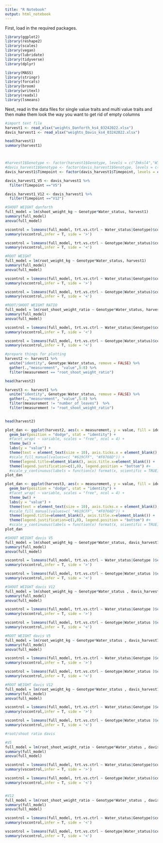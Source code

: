 ```yaml
---
title: "R Notebook"
output: html_notebook
---
```


First, load in the required packages. 

```r
library(ggplot2)
library(reshape2)
library(scales)
library(vegan)
library(lubridate)
library(tidyverse)
library(dplyr)

library(MASS)
library(stringr)
library(forcats)
library(broom)
library(writexl)
library(readxl)
library(lsmeans)
```


Next, read in the data files for single value traits and multi value traits and then make them look the way you want to get rid of empty columns
```r
#import text file
harvest1 <- read_xlsx("weights_Danforth_ks4_03242022.xlsx")
davis_harvest1 <- read_xlsx("weights_Davis_ks4_03242022.xlsx")

head(harvest1)
summary(harvest1)



#harvest1$Genotype <- factor(harvest1$Genotype, levels = c("Zmksl4","WT"))
#davis_harvest1$Genotype <- factor(davis_harvest1$Genotype, levels = c("Zmksl4","WT"))
davis_harvest1$Timepoint <- factor(davis_harvest1$Timepoint, levels = c("V5","V12"))

davis_harvest1_V5 <- davis_harvest1 %>%
  filter(Timepoint =="V5")

davis_harvest1_V12 <- davis_harvest1 %>%
  filter(Timepoint =="V12")
```


```r
#SHOOT WEIGHT danforth
full_model = lm(shoot_weight_kg ~ Genotype*Water_status, harvest1)
summary(full_model)
anova(full_model)

vscontrol = lsmeans(full_model, trt.vs.ctrl ~ Water_status|Genotype)$contrasts
summary(vscontrol,infer = T, side = '>')

vscontrol = lsmeans(full_model, trt.vs.ctrl ~ Genotype|Water_status)$contrasts
summary(vscontrol,infer = T, side = '<')
```


```r
#ROOT WEIGHT
full_model = lm(root_weight_kg ~ Genotype*Water_status, harvest1)
summary(full_model)
anova(full_model)

vscontrol = lsmeans(full_model, trt.vs.ctrl ~ Water_status|Genotype)$contrasts
summary(vscontrol,infer = T, side = '>')

vscontrol = lsmeans(full_model, trt.vs.ctrl ~ Genotype|Water_status)$contrasts
summary(vscontrol,infer = T, side = '<')
```



```r
#ROOT/SHOOT WEIGHT RATIO
full_model = lm(root_shoot_weight_ratio ~ Genotype*Water_status, harvest1)
summary(full_model)
anova(full_model)

vscontrol = lsmeans(full_model, trt.vs.ctrl ~ Water_status|Genotype)$contrasts
summary(vscontrol,infer = T, side = '<')

vscontrol = lsmeans(full_model, trt.vs.ctrl ~ Genotype|Water_status)$contrasts
summary(vscontrol,infer = T, side = '<')
```

```r
#prepare things for plotting
harvest2 <- harvest1 %>%
  unite("identity", Genotype:Water_status, remove = FALSE) %>%
  gather(.,"measurement", "value",5:8) %>%
  filter(measurement == "root_shoot_weight_ratio")

head(harvest2)

harvest3 <- harvest1 %>%
  unite("identity", Genotype:Water_status, remove = FALSE) %>%
  gather(.,"measurement", "value",5:8) %>%
  filter(measurement != "number_of_leaves")  %>%
  filter(measurement != "root_shoot_weight_ratio") 
  

head(harvest2)
```




```r
plot_dan <- ggplot(harvest2, aes(x = measurement, y = value, fill = identity)) +
  geom_bar(position = "dodge", stat = "identity") +
  #facet_wrap( ~ variable, scales = "free", ncol = 4) +
  theme_bw() +
  labs(y = "value") +
  theme(text = element_text(size = 10), axis.ticks.x = element_blank(), legend.key = element_blank()) + 
  #scale_fill_manual(values=c( "#619CFF", "#F8766D")) + 
  theme(legend.title=element_blank(), axis.title.x=element_blank()) +
  theme(legend.justification=c(1,0), legend.position = "bottom") #+ 
  #scale_y_continuous(labels = function(x) format(x, scientific = TRUE))
plot_dan
```



```r
plot_dan <- ggplot(harvest3, aes(x = measurement, y = value, fill = identity)) +
  geom_bar(position = "dodge", stat = "identity") +
  #facet_wrap( ~ variable, scales = "free", ncol = 4) +
  theme_bw() +
  labs(y = "value") +
  theme(text = element_text(size = 10), axis.ticks.x = element_blank(), legend.key = element_blank()) + 
  #scale_fill_manual(values=c( "#619CFF", "#F8766D")) + 
  theme(legend.title=element_blank(), axis.title.x=element_blank()) +
  theme(legend.justification=c(1,0), legend.position = "bottom") #+ 
  #scale_y_continuous(labels = function(x) format(x, scientific = TRUE))
plot_dan
```



```r
#SHOOT WEIGHT davis V5
full_model = lm(shoot_weight_kg ~ Genotype*Water_status, davis_harvest1_V5)
summary(full_model)
anova(full_model)

vscontrol = lsmeans(full_model, trt.vs.ctrl ~ Water_status|Genotype )$contrasts
summary(vscontrol,infer = T, side = '>')

vscontrol = lsmeans(full_model, trt.vs.ctrl ~ Genotype|Water_status )$contrasts
summary(vscontrol,infer = T, side = '<')

#SHOOT WEIGHT davis V12
full_model = lm(shoot_weight_kg ~ Genotype*Water_status , davis_harvest1_V12)
summary(full_model)
anova(full_model)

vscontrol = lsmeans(full_model, trt.vs.ctrl ~ Water_status|Genotype )$contrasts
summary(vscontrol,infer = T, side = '>')

vscontrol = lsmeans(full_model, trt.vs.ctrl ~ Genotype|Water_status )$contrasts
summary(vscontrol,infer = T, side = '<')
```



```r
#ROOT WEIGHT davis V5
full_model = lm(root_weight_kg ~ Genotype*Water_status , davis_harvest1_V5)
summary(full_model)
anova(full_model)

vscontrol = lsmeans(full_model, trt.vs.ctrl ~ Water_status|Genotype )$contrasts
summary(vscontrol,infer = T, side = '>')

vscontrol = lsmeans(full_model, trt.vs.ctrl ~ Genotype|Water_status )$contrasts
summary(vscontrol,infer = T, side = '<')

#ROOT WEIGHT davis V12
full_model = lm(root_weight_kg ~ Genotype*Water_status , davis_harvest1_V12)
summary(full_model)
anova(full_model)

vscontrol = lsmeans(full_model, trt.vs.ctrl ~ Water_status|Genotype )$contrasts
summary(vscontrol,infer = T, side = '>')

vscontrol = lsmeans(full_model, trt.vs.ctrl ~ Genotype|Water_status )$contrasts
summary(vscontrol,infer = T, side = '<')
```



```r
#root/shoot ratio davis

#V5
full_model = lm(root_shoot_weight_ratio ~ Genotype*Water_status , davis_harvest1_V5)
summary(full_model)
anova(full_model)

vscontrol = lsmeans(full_model, trt.vs.ctrl ~ Water_status|Genotype)$contrasts
summary(vscontrol,infer = T, side = '>')

vscontrol = lsmeans(full_model, trt.vs.ctrl ~ Genotype|Water_status)$contrasts
summary(vscontrol,infer = T, side = '<')


#V12
full_model = lm(root_shoot_weight_ratio ~ Genotype*Water_status , davis_harvest1_V12)
summary(full_model)
anova(full_model)

vscontrol = lsmeans(full_model, trt.vs.ctrl ~ Water_status|Genotype)$contrasts
summary(vscontrol,infer = T, side = '<')

vscontrol = lsmeans(full_model, trt.vs.ctrl ~ Genotype|Water_status)$contrasts
summary(vscontrol,infer = T, side = '<')
```
